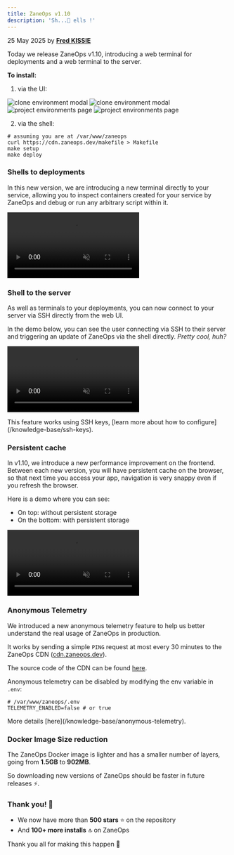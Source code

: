 ```yaml
---
title: ZaneOps v1.10
description: 'Sh...🤫 ells !'
---
```


<span className='text-gray-600 dark:text-gray-400'>25 May 2025</span> by [**Fred KISSIE**](https://github.com/Fredkiss3)

Today we release ZaneOps v1.10, introducing a web terminal for deployments and a web terminal to the server.

**To install:**

1. via the UI:
 <img className="block dark:hidden" src="https://assets.zaneops.dev/images/new-version-toast-light.png" alt="clone environment modal" />
 <img className="!hidden dark:!block" src="https://assets.zaneops.dev/images/new-version-toast-dark.png" alt="clone environment modal" />
 <img className="block dark:hidden" src="https://assets.zaneops.dev/images/new-version-modal-light.png" alt="project environments page" />
 <img className="!hidden dark:!block" src="https://assets.zaneops.dev/images/new-version-modal-dark.png" alt="project environments page" />

2. via the shell:
```shell
# assuming you are at /var/www/zaneops
curl https://cdn.zaneops.dev/makefile > Makefile
make setup
make deploy
```

### Shells to deployments

In this new version, we are introducing a new terminal directly to your service, allowing you to inspect containers created for your service by ZaneOps and debug or run any arbitrary script within it.

<video src="https://assets.zaneops.dev/videos/webshell.mp4" controls muted></video>

### Shell to the server

As well as terminals to your deployments, you can now connect to your server via SSH directly from the web UI.

In the demo below, you can see the user connecting via SSH to their server and triggering an update of ZaneOps via the shell directly.
*Pretty cool, huh?*

<video src="https://assets.zaneops.dev/videos/upgrade-with-shell.mp4" controls muted></video>

<Aside type='note' title='SSH keys'>
This feature works using SSH keys, [learn more about how to configure](/knowledge-base/ssh-keys).
</Aside>

### Persistent cache

In v1.10, we introduce a new performance improvement on the frontend. 
Between each new version, you will have persistent cache on the browser, so that next time you access your app, navigation is very snappy even if you refresh the browser.

Here is a demo where you can see:
- On top: without persistent storage
- On the bottom: with persistent storage

<video src="https://assets.zaneops.dev/videos/persistent-cache.mp4" controls muted></video>

### Anonymous Telemetry

We introduced a new anonymous telemetry feature to help us better understand the real usage of ZaneOps in production.

It works by sending a simple `PING` request at most every 30 minutes to the ZaneOps CDN ([cdn.zaneops.dev](https://cdn.zaneops.dev)).

The source code of the CDN can be found [here](https://github.com/zane-ops/cdn/tree/main/src/index.ts).

Anonymous telemetry can be disabled by modifying the env variable in `.env`:

```shell
# /var/www/zaneops/.env
TELEMETRY_ENABLED=false # or true
```

<Aside type='note' title='Documentation'>
More details [here](/knowledge-base/anonymous-telemetry).
</Aside>

### Docker Image Size reduction

The ZaneOps Docker image is lighter and has a smaller number of layers, going from **1.5GB** to **902MB**.

So downloading new versions of ZaneOps should be faster in future releases ⚡️.

### Thank you! 🫶

- We now have more than **500 stars** ⭐️ on the repository
- And **100+ more installs** 🔝 on ZaneOps

Thank you all for making this happen 🙏